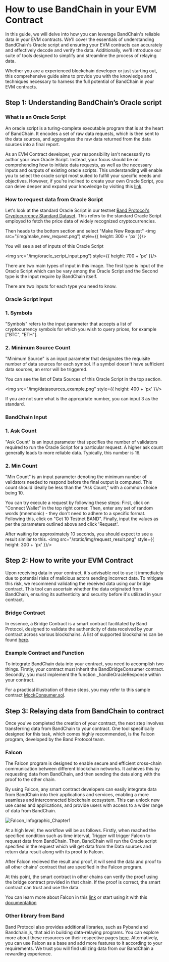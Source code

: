 # How to use BandChain in your EVM Contract

In this guide, we will delve into how you can leverage BandChain's reliable data in your EVM contracts. We'll cover the essentials of understanding BandChain's Oracle script and ensuring your EVM contracts can accurately and effectively decode and verify the data. Additionally, we'll introduce our suite of tools designed to simplify and streamline the process of relaying data. 

Whether you are a experienced blockchain developer or just starting out, this comprehensive guide aims to provide you with the knowledge and techniques necessary to harness the full potential of BandChain in your EVM contracts.

## Step 1: Understanding BandChain’s Oracle script

### What is an Oracle Script

An oracle script is a turing-complete executable program that is at the heart of BandChain. It encodes a set of raw data requests, which is then sent to the data sources, and aggregates the raw data returned from the data sources into a final report.

As an EVM Contract developer, your responsibility isn't necessarily to author your own Oracle Script. Instead, your focus should be on comprehending how to initiate data requests, as well as the necessary inputs and outputs of existing oracle scripts. This understanding will enable you to select the oracle script most suited to fulfill your specific needs and objectives. However, if you're inclined to create your own Oracle Script, you can delve deeper and expand your knowledge by visiting this [link](/docs/develop/04-custom-scripts/02-oracle-script/01-introduction.md).

### How to request data from Oracle Script
 
Let's look at the standard Oracle Script in our testnet [Band Protocol's Cryptocurrency Standard Dataset](https://laozi-testnet6.cosmoscan.io/oracle-script/401). This refers to the standard Oracle Script employed to fetch the price data of widely recognized cryptocurrencies.

Then heads to the bottom section and select "Make New Request"
<img src="/img/make_new_request.png") style={{ height: 300 + 'px' }}/>

You will see a set of inputs of this Oracle Script 

<img src="/img/oracle_script_input.png") style={{ height: 700 + 'px' }}/>

There are two main types of input in this image. The first type is input of the Oracle Script which can be vary among the Oracle Script and the Second type is the input require by BandChain itself.

There are two inputs for each type you need to know.

### Oracle Script Input

### 1. Symbols
"Symbols" refers to the input parameter that accepts a list of cryptocurrency symbols for which you wish to query prices, for example ["BTC", "ETH"].

### 2. Minimum Source Count
"Minimum Source" is an input parameter that designates the requisite number of data sources for each symbol. If a symbol doesn't have sufficient data sources, an error will be triggered.

You can see the list of Data Sources of this Oracle Script in the top section.

<img src="/img/datasources_example.png" style={{ height: 400 + 'px' }}/>

If you are not sure what is the appropriate number, you can input 3 as the standard.

### BandChain Input

### 1. Ask Count
"Ask Count" is an input parameter that specifies the number of validators required to run the Oracle Script for a particular request. A higher ask count generally leads to more reliable data. Typically, this number is 16.

### 2. Min Count
"Min Count" is an input parameter denoting the minimum number of validators needed to respond before the final output is computed. This count should ideally be less than the "Ask Count," with a common choice being 10.

You can try execute a request by following these steps: First, click on "Connect Wallet" in the top right corner. Then, enter any set of random words (mnemonic) - they don't need to adhere to a specific format. Following this, click on "Get 10 Testnet BAND". Finally, input the values as per the parameters outlined above and click 'Request'.

After waiting for approximately 10 seconds, you should expect to see a result similar to this.
<img src="/static/img/request_result.png" style={{ height: 300 + 'px' }}/>

## Step 2: How to write your EVM Contract

Upon receiving data in your contract, it's advisable not to use it immediately due to potential risks of malicious actors sending incorrect data. To mitigate this risk, we recommend validating the received data using our bridge contract. This tool can ascertain whether the data originated from BandChain, ensuring its authenticity and security before it's utilized in your contract.

### Bridge Contract

In essence, a Bridge Contract is a smart contract facilitated by Band Protocol, designed to validate the authenticity of data received by your contract across various blockchains. A list of supported blockchains can be found [here](/products/vrf/supported-blockchains).

### Example Contract and Function

To integrate BandChain data into your contract, you need to accomplish two things. Firstly, your contract must inherit the BandBridgeConsumer contract. Secondly, you must implement the function _handleOracleResponse within your contract.

For a practical illustration of these steps, you may refer to this sample contract [MockConsumer.sol](https://github.com/bandprotocol/BandBridgeConsumer/blob/main/src/mock/MockConsumer.sol).

## Step 3: Relaying data from BandChain to contract

Once you've completed the creation of your contract, the next step involves transferring data from BandChain to your contract. One tool specifically designed for this task, which comes highly recommended, is the Falcon program, developed by the Band Protocol team.

### Falcon

The Falcon program is designed to enable secure and efficient cross-chain communication between different blockchain networks. It achieves this by requesting data from BandChain, and then sending the data along with the proof to the other chain.

By using Falcon, any smart contract developers can easily integrate data from BandChain into their applications and services, enabling a more seamless and interconnected blockchain ecosystem. This can unlock new use cases and applications, and provide users with access to a wider range of data from BandChain.

![Falcon_Infographic_Chapter1](https://user-images.githubusercontent.com/54426055/234471438-47b3de9f-4660-4c34-80ae-2d075c92d547.png)

At a high level, the workflow will be as follows. Firstly, when reached the specified condition such as time interval, Trigger will trigger Falcon to request data from BandChain. Then, BandChain will run the Oracle script specified in the request which will get data from the Data sources and return data result along with its proof to Falcon.

After Falcon recieved the result and proof, it will send the data and proof to all other chains' contract that are specified in the Falcon program.

At this point, the smart contract in other chains can verify the proof using the bridge contract provided in that chain. If the proof is correct, the smart contract can trust and use the data.

You can learn more about Falcon in this [link](/docs/products/falcon/introduction.md) or start using it with this [documentation](https://github.com/bandprotocol/falcon/blob/main/docs/getting_started.md)

### Other library from Band

Band Protocol also provides additional libraries, such as Pyband and Bandchain.js, that aid in building data-relaying programs. You can explore more about these resources on their respective pages [here](/develop/developer-tools/pyband/getting-started). Alternatively, you can use Falcon as a base and add more features to it according to your requirements. We trust you will find utilizing data from our BandChain a rewarding experience.
